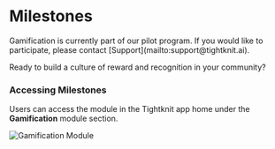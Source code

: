 
# Milestones

<Callout emoji="✈️">
  Gamification is currently part of our pilot program. If you would like to
  participate, please contact [Support](mailto:support@tightknit.ai).
</Callout>

Ready to build a culture of reward and recognition in your community?

### Accessing Milestones

Users can access the module in the Tightknit app home under the **Gamification** module section.

![Gamification Module](/gamification/gamification-module.png)
